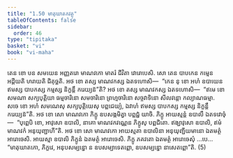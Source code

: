 ```yaml
---
title: "1.50 មាតុឃាតកវត្ថុ"
tableOfContents: false
sidebar:
  order: 46
type: "tipitaka"
basket: "vi"
book: "vi-maha"
---
```



<DynamicBreadcrumb />

<Division number="112" book="vi-maha">

<Paragraph number="486" book="vi-maha">
តេន ខោ បន សមយេន អញ្ញតរោ មាណវកោ មាតរំ ជីវិតា វោរោបេសិ. សោ តេន បាបកេន កម្មេន អដ្ដីយតិ ហរាយតិ ជិគុច្ឆតិ. អថ ខោ តស្ស មាណវកស្ស ឯតទហោសិ—  “កេន នុ ខោ អហំ ឧបាយេន ឥមស្ស បាបកស្ស កម្មស្ស និក្ខន្តឹ ករេយ្យន៑”តិ? អថ ខោ តស្ស មាណវកស្ស ឯតទហោសិ—  “ឥមេ ខោ សមណា សក្យបុត្តិយា ធម្មចារិនោ សមចារិនោ ព្រហ្មចារិនោ សច្ចវាទិនោ សីលវន្តោ កល្យាណធម្មា. សចេ ខោ អហំ សមណេសុ សក្យបុត្តិយេសុ បព្ពជេយ្យំ, ឯវាហំ ឥមស្ស បាបកស្ស កម្មស្ស និក្ខន្តឹ ករេយ្យន៑”តិ. អថ ខោ សោ មាណវកោ ភិក្ខូ ឧបសង្កមិត្វា បព្ពជ្ជំ យាចិ. ភិក្ខូ អាយស្មន្តំ ឧបាលឹ ឯតទវោចុំ—  “បុព្ពេបិ ខោ, អាវុសោ ឧបាលិ, នាគោ មាណវកវណ្ណេន ភិក្ខូសុ បព្ពជិតោ. ឥង្ឃាវុសោ ឧបាលិ, ឥមំ មាណវកំ អនុយុញ្ជាហី”តិ. អថ ខោ សោ មាណវកោ អាយស្មតា ឧបាលិនា អនុយុញ្ជីយមានោ ឯតមត្ថំ អារោចេសិ. អាយស្មា ឧបាលិ ភិក្ខូនំ ឯតមត្ថំ អារោចេសិ. ភិក្ខូ ភគវតោ ឯតមត្ថំ អារោចេសុំ …បេ…  “មាតុឃាតកោ, ភិក្ខវេ, អនុបសម្បន្នោ ន ឧបសម្បាទេតព្ពោ, ឧបសម្បន្នោ នាសេតព្ពោ”តិ. (5)
</Paragraph>
</Division>